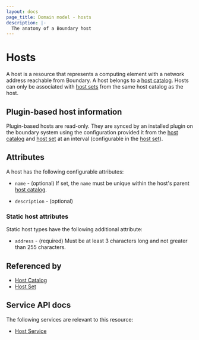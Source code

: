 ```yaml
---
layout: docs
page_title: Domain model - hosts
description: |-
  The anatomy of a Boundary host
---
```


# Hosts

A host is a resource
that represents a computing element with a network address
reachable from Boundary.
A host belongs to a [host catalog][].
Hosts can only be associated with [host sets][]
from the same host catalog as the host.

## Plugin-based host information

Plugin-based hosts are read-only.  They are synced by an installed plugin on
the boundary system using the configuration provided it from the
[host catalog][] and [host set][] at an interval (configurable in the
[host set][]).

## Attributes

A host has the following configurable attributes:

- `name` - (optional)
  If set, the `name` must be unique within the host's parent [host catalog][].

- `description` - (optional)

### Static host attributes

Static host types have the following additional attribute:

- `address` - (required)
  Must be at least 3 characters long and not greater than 255 characters.

## Referenced by

- [Host Catalog][]
- [Host Set][]

[host catalog]: /boundary/docs/concepts/domain-model/host-catalogs
[host catalogs]: /boundary/docs/concepts/domain-model/host-catalogs
[host set]: /boundary/docs/concepts/domain-model/host-sets
[host sets]: /boundary/docs/concepts/domain-model/host-sets

## Service API docs

The following services are relevant to this resource:

- [Host Service](/boundary/api-docs/host-service)
